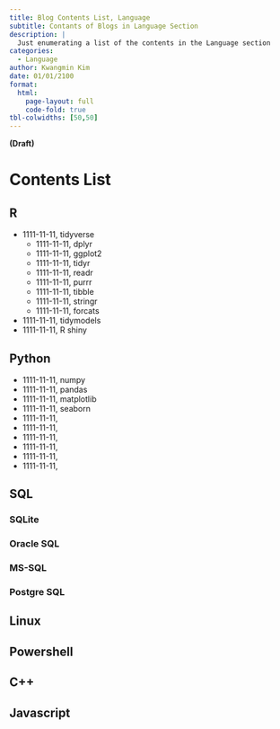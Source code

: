 ```yaml
---
title: Blog Contents List, Language
subtitle: Contants of Blogs in Language Section
description: |
  Just enumerating a list of the contents in the Language section 
categories:
  - Language
author: Kwangmin Kim
date: 01/01/2100
format: 
  html:
    page-layout: full
    code-fold: true
tbl-colwidths: [50,50]
---
```


**(Draft)**

# Contents List

## R

* 1111-11-11, tidyverse
  * 1111-11-11, dplyr
  * 1111-11-11, ggplot2
  * 1111-11-11, tidyr
  * 1111-11-11, readr
  * 1111-11-11, purrr
  * 1111-11-11, tibble
  * 1111-11-11, stringr
  * 1111-11-11, forcats
* 1111-11-11, tidymodels
* 1111-11-11, R shiny

## Python

* 1111-11-11, numpy
* 1111-11-11, pandas
* 1111-11-11, matplotlib
* 1111-11-11, seaborn
* 1111-11-11, 
* 1111-11-11, 
* 1111-11-11, 
* 1111-11-11, 
* 1111-11-11, 
* 1111-11-11, 

## SQL

### SQLite

### Oracle SQL

### MS-SQL

### Postgre SQL

## Linux

## Powershell

## C++

## Javascript